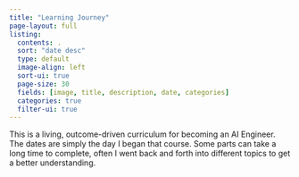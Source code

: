 ```yaml
---
title: "Learning Journey"
page-layout: full
listing:
  contents: .
  sort: "date desc"
  type: default
  image-align: left
  sort-ui: true
  page-size: 30
  fields: [image, title, description, date, categories]
  categories: true
  filter-ui: true
---
```


This is a living, outcome-driven curriculum for becoming an AI Engineer. The dates are simply the day I began that course. Some parts can take a long time to complete, often I went back and forth into different topics to get a better understanding.


